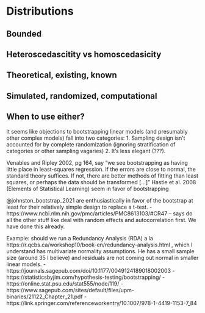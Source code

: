 # Distributions

## Bounded

## Heteroscedascitity vs homoscedasicity

## Theoretical, existing, known

## Simulated, randomized, computational

## When to use either?
It seems like objections to bootstrapping linear models (and presumably other complex models) fall into two categories: 1. Sampling design isn’t accounted for by complete randomization (ignoring stratification of categories or other sampling vagaries) 2. It’s less elegant (???).

Venables and Ripley 2002, pg 164, say “we see bootstrapping as having little place in least-squares regression.  If the errors are close to normal, the standard theory suffices.  If not, there are better methods of fitting than least squares, or perhaps the data should be transformed […]”  Hastie et al. 2008 (Elements of Statistical Learning) seem in favor of bootstrapping

@johnston_bootstrap_2021 are enthusiastically in favor of the bootstrap at least for their relatively simple design to replace a t-test.
-	https://www.ncbi.nlm.nih.gov/pmc/articles/PMC8613103/#CR47 – says do all the other stuff like deal with random effects and autocorrelation first.  We have done this already.


Example: should we run a Redundancy Analysis (RDA) a la https://r.qcbs.ca/workshop10/book-en/redundancy-analysis.html , which I understand has multivariate normality assumptions.  He has a small sample size (around 35 I believe) and residuals are not coming out normal in smaller linear models.
-	https://journals.sagepub.com/doi/10.1177/0049124189018002003
-	https://statisticsbyjim.com/hypothesis-testing/bootstrapping/ 
-	https://online.stat.psu.edu/stat555/node/119/ 
-	https://www.sagepub.com/sites/default/files/upm-binaries/21122_Chapter_21.pdf
-	https://link.springer.com/referenceworkentry/10.1007/978-1-4419-1153-7_84 

